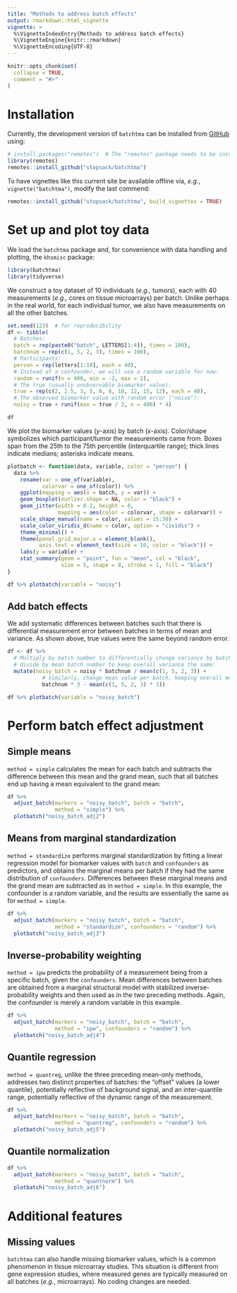 ```yaml
---
title: "Methods to address batch effects"
output: rmarkdown::html_vignette
vignette: >
  %\VignetteIndexEntry{Methods to address batch effects}
  %\VignetteEngine{knitr::rmarkdown}
  %\VignetteEncoding{UTF-8}
---
```


```r
knitr::opts_chunk$set(
  collapse = TRUE,
  comment = "#>"
)
```

# Installation

Currently, the development version of `batchtma` can be installed from
[GitHub](https://github.com/) using:

```r
# install.packages("remotes")  # The "remotes" package needs to be installed
library(remotes)
remotes::install_github("stopsack/batchtma")
```

To have vignettes like this current site be available offline via, *e.g.*, `vignette("batchtma")`, modify the last commend:

```r
remotes::install_github("stopsack/batchtma", build_vignettes = TRUE)
```


# Set up and plot toy data

We load the `batchtma` package and, for convenience with data handling and plotting, the `khsmisc` package:

```r
library(batchtma)
library(tidyverse)
```

We construct a toy dataset of 10 individuals (*e.g.,* tumors), each with 40 measurements (*e.g.,* cores on tissue microarrays) per batch. Unlike perhaps in the real world, for each individual tumor, we also have measurements on all the other batches.

```r
set.seed(123)  # for reproducibility
df <- tibble(
  # Batches:
  batch = rep(paste0("batch", LETTERS[1:4]), times = 100),
  batchnum = rep(c(1, 5, 2, 3), times = 100),
  # Participants:
  person = rep(letters[1:10], each = 40),
  # Instead of a confounder, we will use a random variable for now:
  random = runif(n = 400, min = -2, max = 2),
  # The true (usually unobservable biomarker value):
  true = rep(c(2, 2.5, 3, 5, 6, 8, 10, 12, 15, 12), each = 40),
  # The observed biomarker value with random error ("noise"):
  noisy = true + runif(max = true / 3, n = 400) * 4)

df
```

We plot the biomarker values (*y*-axis) by batch (*x*-axis). Color/shape symbolizes which participant/tumor the measurements came from. Boxes span from the 25th to the 75th percentile (interquartile range); thick lines indicate medians; asterisks indicate means.

```r
plotbatch <- function(data, variable, color = "person") {
  data %>% 
    rename(var = one_of(variable),
           colorvar = one_of(color)) %>%
    ggplot(mapping = aes(x = batch, y = var)) +
    geom_boxplot(outlier.shape = NA, color = "black") +
    geom_jitter(width = 0.2, height = 0, 
                mapping = aes(color = colorvar, shape = colorvar)) + 
    scale_shape_manual(name = color, values = 15:30) + 
    scale_color_viridis_d(name = color, option = "cividis") +
    theme_minimal() +
    theme(panel.grid.major.x = element_blank(),
          axis.text = element_text(size = 10, color = "black")) +
    labs(y = variable) +
    stat_summary(geom = "point", fun = "mean", col = "black", 
                 size = 5, shape = 8, stroke = 1, fill = "black")
}

df %>% plotbatch(variable = "noisy")
```


## Add batch effects

We add systematic differences between batches such that there is differential measurement error between batches in terms of mean and variance. As shown above, true values were the same beyond random error. 

```r
df <- df %>%
  # Multiply by batch number to differentially change variance by batch,
  # divide by mean batch number to keep overall variance the same:
  mutate(noisy_batch = noisy * batchnum / mean(c(1, 5, 2, 3)) + 
           # Similarly, change mean value per batch, keeping overall mean the same:
           batchnum * 3 - mean(c(1, 5, 2, 3) * 3))

df %>% plotbatch(variable = "noisy_batch")
```


# Perform batch effect adjustment

## Simple means

`method = simple` calculates the mean for each batch and subtracts the difference between this mean and the grand mean, such that all batches end up having a mean equivalent to the grand mean:

```r
df %>% 
  adjust_batch(markers = "noisy_batch", batch = "batch", 
               method = "simple") %>%
  plotbatch("noisy_batch_adj2")
```


## Means from marginal standardization

`method = standardize` performs marginal standardization by fitting a linear regression model for biomarker values with `batch` and `confounders` as predictors, and obtains the marginal means per batch if they had the same distribution of `confounders`. Differences between these marginal means and the grand mean are subtracted as in `method = simple`. In this example, the confounder is a random variable, and the results are essentially the same as for `method = simple`.

```r
df %>% 
  adjust_batch(markers = "noisy_batch", batch = "batch", 
               method = "standardize", confounders = "random") %>%
  plotbatch("noisy_batch_adj3")
```


## Inverse-probability weighting

`method = ipw` predicts the probability of a measurement being from a specific batch, given the `confounders`. Mean differences between batches are obtained from a marginal structural model with stabilized inverse-probability weights and then used as in the two preceding methods. Again, the confounder is merely a random variable in this example.

```r
df %>% 
  adjust_batch(markers = "noisy_batch", batch = "batch", 
               method = "ipw", confounders = "random") %>%
  plotbatch("noisy_batch_adj4")
```


## Quantile regression

`method = quantreg`, unlike the three preceding mean-only methods, addresses two distinct properties of batches: the "offset" values (a lower quantile), potentially reflective of background signal, and an inter-quantile range, potentially reflective of the dynamic range of the measurement.

```r
df %>% 
  adjust_batch(markers = "noisy_batch", batch = "batch", 
               method = "quantreg", confounders = "random") %>%
  plotbatch("noisy_batch_adj5")
```

## Quantile normalization

```r
df %>% 
  adjust_batch(markers = "noisy_batch", batch = "batch", 
               method = "quantnorm") %>%
  plotbatch("noisy_batch_adj6")
```

# Additional features

## Missing values

`batchtma` can also handle missing biomarker values, which is a common phenomenon in tissue microarray studies. This situation is different from gene expression studies, where measured genes are typically measured on all batches (*e.g.*, microarrays). No coding changes are needed.
